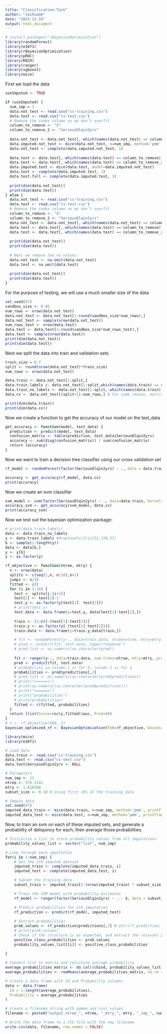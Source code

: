 ```yaml
---
title: "Classification-Task"
author: "JoshuaGK"
date: "2023-11-19"
output: html_document
---
```

```r
# install.packages("rBayesianOptimization")
library(randomForest)
library(e1071)
library(rBayesianOptimization)
library(pROC)
library(ROCR)
library(ranger)
library(xgboost)
library(mice)
```

First we load the data
```r
useImputed <- TRUE

if (useImputed) {
  num_imp = 3
  data.not_test <- read.csv("cs-training.csv")
  data.test <- read.csv("cs-test.csv")
  # Remove the index column so we don't overfit
  column_to_remove <- "X"
  column_to_remove_2 <- "SeriousDlqin2yrs"
  
  data.not_test <- data.not_test[,-which(names(data.not_test) == column_to_remove)]
  data.imputed.not_test <- mice(data.not_test, m=num_imp, method='pmm', seed=47, printFlag=FALSE)
  data.not_test <- complete(data.imputed.not_test, 1)
  
  data.test <- data.test[,-which(names(data.test) == column_to_remove)]
  data.test <- data.test[,-which(names(data.test) == column_to_remove_2)]
  data.imputed.test <- mice(data.test, model=data.imputed.not_test)
  data.test <- complete(data.imputed.test, 1)
  data.test.full <- complete(data.imputed.test, 1)
  
  print(dim(data.not_test))
  print(dim(data.test))
} else {
  data.not_test <- read.csv("cs-training.csv")
  data.test <- read.csv("cs-test.csv")
  # Remove the index column so we don't overfit
  column_to_remove <- "X"
  column_to_remove_2 <- "SeriousDlqin2yrs"
  data.not_test <- data.not_test[,-which(names(data.not_test) == column_to_remove)]
  data.test <- data.test[,-which(names(data.test) == column_to_remove)]
  data.test <- data.test[,-which(names(data.test) == column_to_remove_2)]
  
  print(dim(data.not_test))
  print(dim(data.test))
  
  # Next we remove the na values
  data.not_test <- na.omit(data.not_test)
  data.test <- na.omit(data.test)
  
  print(dim(data.not_test))
  print(dim(data.test))
}

```
For the purpose of testing, we will use a much smaller size of the data
```r
set.seed(47)
sandbox_size <- 0.05
num_rows <- nrow(data.not_test)
data.not_test <- data.not_test[1:round(sandbox_size*num_rows),]
data.not_test <- sample(nrow(data.not_test))
num_rows_test <- nrow(data.test)
data.test <- data.test[1:round(sandbox_size*num_rows_test),]
data.test <- sample(nrow(data.test))
print(dim(data.not_test))
print(dim(data.test))
```

Next we split the data into train and validation sets.
```r
train_size = 0.7
split <- round(nrow(data.not_test)*train_size)
num_rows <- nrow(data.not_test)

data.train <- data.not_test[1:split,]
data.train_labels <- data.not_test[1:split,which(names(data.train) == column_to_remove_2)]
data.train_no_labels <- data.not_test[1:split,-which(names(data.train) == column_to_remove_2)]
data.cv <- data.not_test[(split+1):num_rows,] # For some reason, matrix splicing is inclusive on both sides [start, end] not [start, end)

print(dim(data.train))
print(dim(data.cv))
```
Now we create a function to get the accuracy of our model on the test_data
```r
get_accuracy <- function(model, test_data) {
  prediction <- predict(model, test_data)
  confusion_matrix <- table(prediction, test_data$SeriousDlqin2yrs)
  accuracy <- sum(diag(confusion_matrix)) / sum(confusion_matrix)
  return (accuracy)
}
```

Now we want to train a decision tree classifier using our cross validation set
```r
rf_model <- randomForest(factor(SeriousDlqin2yrs) ~ ., data = data.train, ntree=500)

accuracy <- get_accuracy(rf_model, data.cv)
print(accuracy)

```
Now we create an svm classifier
```r
svm_model <- svm(factor(SeriousDlqin2yrs) ~ ., data=data.train, kernel="radial", cost = 4, gamma = 0.5)
accuracy_svm <- get_accuracy(svm_model, data.cv)
print(accuracy_svm)
```
Now we test out the bayesian optimization package:
```r
# print(data.train_labels)
data <- data.train_no_labels
y <- data.train_labels #droplevels(iris[51:150,5])
b <- sample(1:length(y)) 
data <- data[b,]
y <- y[b]
y <- as.factor(y)

rf_objective <- function(ntree, mtry) {
  n <- nrow(data)
  splits <- c(seq(1,n, n/10),n+1)
  jumps <- n/10
  fitted <- c()
  for (i in 1:10) {
    test <- splits[i:(i+1)]
    test[2] <- test[2]-1
    test.y <- as.factor(y[test[1]: test[2]])
    # print(test.y)
    test.data <- data.frame(y=test.y, data[test[1]:test[2],])
    
    train <- (1:n)[-(test[1]:test[2])]
    train.y <- as.factor(y[-(test[1]:test[2])])
    train.data <- data.frame(y=train.y,data[train,])

    # fit <- randomForest(y~., data=train.data, ntree=ntree, mtry=mtry)
    # pred <- predict(fit, test.data, type="response")
    # pred_list <- as.numeric(as.character(pred))
    
    fit <- ranger(y~., data=train.data, num.trees=ntree, mtry=mtry, probability=TRUE)
    pred <- predict(fit, test.data)
    # probability in column 1 is for 0, column 2 is for 1
    probabilities <- pred$predictions[,2]
    # pred_list <- as.numeric(as.character(pred$predictions))
    # print("=======")
    # print(as.numeric(as.character(pred$predictions)))
    # print("=======")
    # print("probabilities")
    # print(probabilities)
    fitted <- c(fitted, probabilities)
  }
  return (list(Score=roc(y,fitted)$auc, Pred=0))
}
# t <- rf_objective(500, 2)
bayesian_optimized_rf <- BayesianOptimization(FUN=rf_objective, bounds=list(ntree=c(500, 1000), mtry=c(1,5)), init_points=100, n_iter=20)
```


```r
library(mice)
library(e1071)

# Load data
data.train <- read.csv("cs-training.csv")
data.test <- read.csv("cs-test.csv")
data.test$SeriousDlqin2yrs <- NULL

# Parameters
num_imp <- 11
ntree <- 576.2141	
mtry <- 1.610268	
subset_size <- 0.10 # Using first 10% of the training data

# Impute data
set.seed(47)
imputed_data_train <- mice(data.train, m=num_imp, method='pmm', printFlag=FALSE)
imputed_data_test <- mice(data.test, m=num_imp, method='pmm', printFlag=FALSE)
```
Now, to train an svm on each of these imputed sets, and generate a probability of deliquincy for each, then average those probabilities.

```r
# Initialize a list to store probability values from all imputations
probability_values_list <- vector("list", num_imp)

# Loop through each imputation
for(i in 1:num_imp) {
    # Get the ith imputed dataset
    imputed_train <- complete(imputed_data_train, i)
    imputed_test <- complete(imputed_data_test, i)

    # Subset the training data
    subset_train <- imputed_train[1:(nrow(imputed_train) * subset_size), ]

    # Train the SVM model with probability estimates
    rf_model <- ranger(factor(SeriousDlqin2yrs) ~ . - X, data = subset_train, probability = TRUE, num.trees =ntree, mtry = mtry)

    # Predict probabilities for ith imputation
    rf_prediction <- predict(rf_model, imputed_test)
    
    # Extract probabilities
    prob_values <- rf_prediction$predictions[,2] # attr(rf_prediction, "probabilities")
    # print(prob_values)
    # Check if the structure is as expected, and extract the relevant probabilities
    positive_class_probabilities <- prob_values
    probability_values_list[[i]] <- positive_class_probabilities
  
}

# Convert list to matrix and calculate average probability
average_probabilities_matrix <- do.call(cbind, probability_values_list)
average_probabilities <- rowMeans(average_probabilities_matrix, na.rm = TRUE)
```

```r
# Create a data frame with Id and Probability columns
data <- data.frame(
  Id = 1:length(average_probabilities),
  Probability = average_probabilities
)

# Create a filename string with gamma and cost values
filename <- paste0("output_ntree_", ntree, "_mtry_", mtry, "_imp_", num_imp, ".csv")

# Write the data frame to a CSV file with the new filename
write.csv(data, filename, row.names = FALSE)
```



